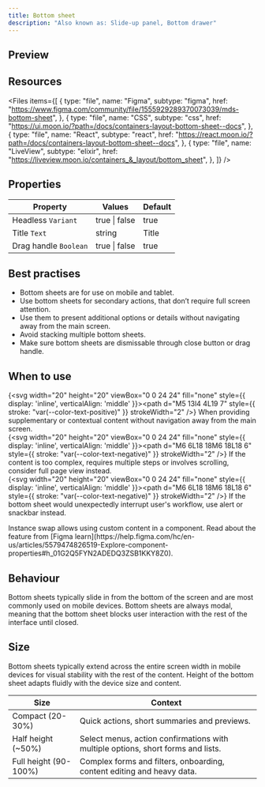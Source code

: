 ```yaml
---
title: Bottom sheet
description: "Also known as: Slide-up panel, Bottom drawer"
---
```


## Preview

<div className="w-full bg-primary h-[320px] flex items-center justify-center border border-primary gap-4">    
    <BottomSheetDemo />
</div>

## Resources

<Files
  items={[
    {
      type: "file",
      name: "Figma",
      subtype: "figma",
      href: "https://www.figma.com/community/file/1555929289370073039/mds-bottom-sheet",
    },
    {
      type: "file",
      name: "CSS",
      subtype: "css",
      href: "https://ui.moon.io/?path=/docs/containers-layout-bottom-sheet--docs",
    },
    {
      type: "file",
      name: "React",
      subtype: "react",
      href: "https://react.moon.io/?path=/docs/containers-layout-bottom-sheet--docs",
    },
    {
      type: "file",
      name: "LiveView",
      subtype: "elixir",
      href: "https://liveview.moon.io/containers_&_layout/bottom_sheet",
    },
  ]}
/>

## Properties

| **Property**                | **Values**      | **Default**   |
| --------------------------- | --------------- | ------------- |
| Headless `Variant`          | true \| false   | true          |
| Title `Text`                | string          | Title         |
| Drag handle `Boolean`       | true \| false   | true          |

## Best practises

- Bottom sheets are for use on mobile and tablet.
- Use bottom sheets for secondary actions, that don’t require full screen attention.
- Use them to present additional options or details without navigating away from the main screen.
- Avoid stacking multiple bottom sheets.
- Make sure bottom sheets are dismissable through close button or drag handle.

## When to use

{<svg width="20" height="20" viewBox="0 0 24 24" fill="none" style={{ display: 'inline', verticalAlign: 'middle' }}><path d="M5 13l4 4L19 7" style={{ stroke: "var(--color-text-positive)" }} strokeWidth="2" /></svg>} When providing supplementary or contextual content without navigation away from the main screen. <br/>
{<svg width="20" height="20" viewBox="0 0 24 24" fill="none" style={{ display: 'inline', verticalAlign: 'middle' }}><path d="M6 6L18 18M6 18L18 6" style={{ stroke: "var(--color-text-negative)" }} strokeWidth="2" /></svg>} If the content is too complex, requires multiple steps or involves scrolling, consider full page view instead. <br/>
{<svg width="20" height="20" viewBox="0 0 24 24" fill="none" style={{ display: 'inline', verticalAlign: 'middle' }}><path d="M6 6L18 18M6 18L18 6" style={{ stroke: "var(--color-text-negative)" }} strokeWidth="2" /></svg>} If the bottom sheet would unexpectedly interrupt user's workflow, use alert or snackbar instead. <br/>

<Note type="info" title="Note">
  Instance swap allows using custom content in a component. Read about the
  feature from [Figma
  learn](https://help.figma.com/hc/en-us/articles/5579474826519-Explore-component-properties#h_01G2Q5FYN2ADEDQ3ZSB1KKY8Z0).
</Note>

## Behaviour

Bottom sheets typically slide in from the bottom of the screen and are most commonly used on mobile devices.
Bottom sheets are always modal, meaning that the bottom sheet blocks user interaction with the rest of the interface until closed.

## Size

Bottom sheets typically extend across the entire screen width in mobile devices for visual stability with the rest of the content. Height of the bottom sheet adapts fluidly with the device size and content.

| **Size**              | **Context**                                                                      |
| --------------------- | -------------------------------------------------------------------------------- |
| Compact (20-30%)      | Quick actions, short summaries and previews.                                     |
| Half height (~50%)    | Select menus, action confirmations with multiple options, short forms and lists. |
| Full height (90-100%) | Complex forms and filters, onboarding, content editing and heavy data.           |
